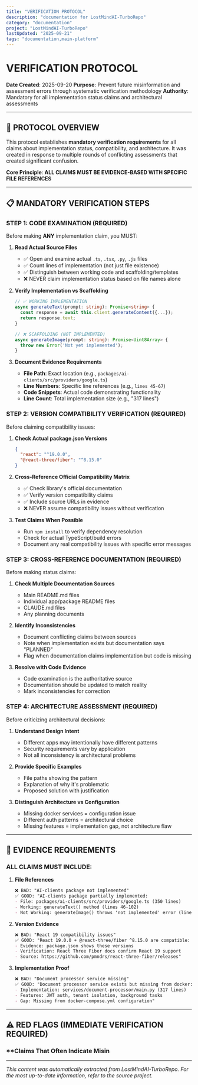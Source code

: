 ```yaml
---
title: "VERIFICATION PROTOCOL"
description: "documentation for LostMindAI-TurboRepo"
category: "documentation"
project: "LostMindAI-TurboRepo"
lastUpdated: "2025-09-21"
tags: "documentation,main-platform"
---
```


# VERIFICATION PROTOCOL

**Date Created**: 2025-09-20
**Purpose**: Prevent future misinformation and assessment errors through systematic verification methodology
**Authority**: Mandatory for all implementation status claims and architectural assessments

---

## 🎯 PROTOCOL OVERVIEW

This protocol establishes **mandatory verification requirements** for all claims about implementation status, compatibility, and architecture. It was created in response to multiple rounds of conflicting assessments that created significant confusion.

**Core Principle**: **ALL CLAIMS MUST BE EVIDENCE-BASED WITH SPECIFIC FILE REFERENCES**

---

## 📋 MANDATORY VERIFICATION STEPS

### **STEP 1: CODE EXAMINATION (REQUIRED)**

Before making **ANY** implementation claim, you MUST:

1. **Read Actual Source Files**
   - ✅ Open and examine actual `.ts`, `.tsx`, `.py`, `.js` files
   - ✅ Count lines of implementation (not just file existence)
   - ✅ Distinguish between working code and scaffolding/templates
   - ❌ NEVER claim implementation status based on file names alone

2. **Verify Implementation vs Scaffolding**
   ```typescript
   // ✅ WORKING IMPLEMENTATION
   async generateText(prompt: string): Promise<string> {
     const response = await this.client.generateContent({...});
     return response.text;
   }

   // ❌ SCAFFOLDING (NOT IMPLEMENTED)
   async generateImage(prompt: string): Promise<Uint8Array> {
     throw new Error('Not yet implemented');
   }
   ```

3. **Document Evidence Requirements**
   - **File Path**: Exact location (e.g., `packages/ai-clients/src/providers/google.ts`)
   - **Line Numbers**: Specific line references (e.g., `lines 45-67`)
   - **Code Snippets**: Actual code demonstrating functionality
   - **Line Count**: Total implementation size (e.g., "317 lines")

### **STEP 2: VERSION COMPATIBILITY VERIFICATION (REQUIRED)**

Before claiming compatibility issues:

1. **Check Actual package.json Versions**
   ```json
   {
     "react": "^19.0.0",
     "@react-three/fiber": "^8.15.0"
   }
   ```

2. **Cross-Reference Official Compatibility Matrix**
   - ✅ Check library's official documentation
   - ✅ Verify version compatibility claims
   - ✅ Include source URLs in evidence
   - ❌ NEVER assume compatibility issues without verification

3. **Test Claims When Possible**
   - Run `npm install` to verify dependency resolution
   - Check for actual TypeScript/build errors
   - Document any real compatibility issues with specific error messages

### **STEP 3: CROSS-REFERENCE DOCUMENTATION (REQUIRED)**

Before making status claims:

1. **Check Multiple Documentation Sources**
   - Main README.md files
   - Individual app/package README files
   - CLAUDE.md files
   - Any planning documents

2. **Identify Inconsistencies**
   - Document conflicting claims between sources
   - Note when implementation exists but documentation says "PLANNED"
   - Flag when documentation claims implementation but code is missing

3. **Resolve with Code Evidence**
   - Code examination is the authoritative source
   - Documentation should be updated to match reality
   - Mark inconsistencies for correction

### **STEP 4: ARCHITECTURE ASSESSMENT (REQUIRED)**

Before criticizing architectural decisions:

1. **Understand Design Intent**
   - Different apps may intentionally have different patterns
   - Security requirements vary by application
   - Not all inconsistency is architectural problems

2. **Provide Specific Examples**
   - File paths showing the pattern
   - Explanation of why it's problematic
   - Proposed solution with justification

3. **Distinguish Architecture vs Configuration**
   - Missing docker services = configuration issue
   - Different auth patterns = architectural choice
   - Missing features = implementation gap, not architecture flaw

---

## 🚨 EVIDENCE REQUIREMENTS

### **ALL CLAIMS MUST INCLUDE:**

1. **File References**
   ```markdown
   ❌ BAD: "AI-clients package not implemented"
   ✅ GOOD: "AI-clients package partially implemented:
   - File: packages/ai-clients/src/providers/google.ts (350 lines)
   - Working: generateText() method (lines 46-102)
   - Not Working: generateImage() throws 'not implemented' error (line 183)"
   ```

2. **Version Evidence**
   ```markdown
   ❌ BAD: "React 19 compatibility issues"
   ✅ GOOD: "React 19.0.0 + @react-three/fiber ^8.15.0 are compatible:
   - Evidence: package.json shows these versions
   - Verification: React Three Fiber docs confirm React 19 support
   - Source: https://github.com/pmndrs/react-three-fiber/releases"
   ```

3. **Implementation Proof**
   ```markdown
   ❌ BAD: "Document processor service missing"
   ✅ GOOD: "Document processor service exists but missing from docker:
   - Implementation: services/document-processor/main.py (317 lines)
   - Features: JWT auth, tenant isolation, background tasks
   - Gap: Missing from docker-compose.yml configuration"
   ```

---

## ⚠️ RED FLAGS (IMMEDIATE VERIFICATION REQUIRED)

### **Claims That Often Indicate Misin

---
*This content was automatically extracted from LostMindAI-TurboRepo. For the most up-to-date information, refer to the source project.*
